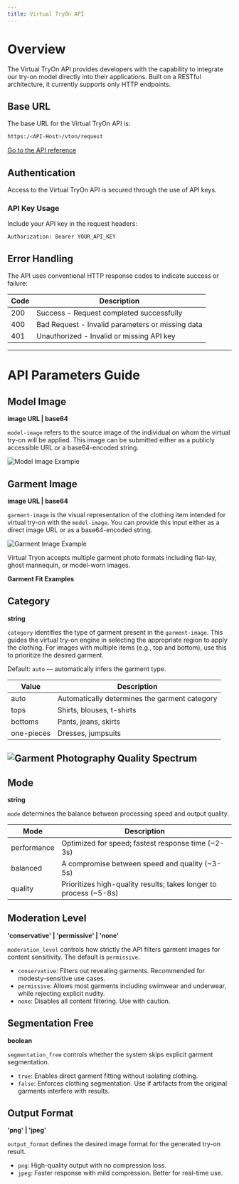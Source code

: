 ```yaml
---
title: Virtual TryOn API
---
```



# Overview

The Virtual TryOn API provides developers with the capability to integrate our try-on model directly into their applications. Built on a RESTful architecture, it currently supports only HTTP endpoints.

## Base URL

The base URL for the Virtual TryOn API is:

```bash
https:/<API-Host>/vton/request
```

[Go to the API reference](/api-reference/virtual-tryon-api/tryon-request)

## Authentication

Access to the Virtual TryOn API is secured through the use of API keys.

### API Key Usage

Include your API key in the request headers:

```http
Authorization: Bearer YOUR_API_KEY
```

## Error Handling

The API uses conventional HTTP response codes to indicate success or failure:

| Code | Description                                      |
| ---- | ------------------------------------------------ |
| 200  | Success - Request completed successfully         |
| 400  | Bad Request - Invalid parameters or missing data |
| 401  | Unauthorized - Invalid or missing API key        |

---

# API Parameters Guide

## Model Image

**image URL | base64**

`model-image` refers to the source image of the individual on whom the virtual try-on will be applied. This image can be submitted either as a publicly accessible URL or a base64-encoded string.

<img src="/images/model-image.webp" alt="Model Image Example" />

## Garment Image

**image URL | base64**

`garment-image` is the visual representation of the clothing item intended for virtual try-on with the `model-image`. You can provide this input either as a direct image URL or as a base64-encoded string.

<img src="/images/garment.webp" alt="Garment Image Example" />

Virtual Tryon accepts multiple garment photo formats including flat-lay, ghost mannequin, or model-worn images.

**Garment Fit Examples**

## Category

**string**

`category` identifies the type of garment present in the `garment-image`. This guides the virtual try-on engine in selecting the appropriate region to apply the clothing. For images with multiple items (e.g., top and bottom), use this to prioritize the desired garment.

Default: `auto` — automatically infers the garment type.

| Value      | Description                                   |
| ---------- | --------------------------------------------- |
| auto       | Automatically determines the garment category |
| tops       | Shirts, blouses, t-shirts                     |
| bottoms    | Pants, jeans, skirts                          |
| one-pieces | Dresses, jumpsuits                            |

<img
  src="/images/category-image.webp"
  alt="Garment Photography Quality Spectrum"
/>
---

## Mode

**string**

`mode` determines the balance between processing speed and output quality.

| Mode        | Description                                                        |
| ----------- | ------------------------------------------------------------------ |
| performance | Optimized for speed; fastest response time (~2-3s)                |
| balanced    | A compromise between speed and quality (~3-5s)                    |
| quality     | Prioritizes high-quality results; takes longer to process (~5-8s) |

## Moderation Level

**'conservative' | 'permissive' | 'none'**

`moderation_level` controls how strictly the API filters garment images for content sensitivity. The default is `permissive`.

- `conservative`: Filters out revealing garments. Recommended for modesty-sensitive use cases.
- `permissive`: Allows most garments including swimwear and underwear, while rejecting explicit nudity.
- `none`: Disables all content filtering. Use with caution.

## Segmentation Free

**boolean**

`segmentation_free` controls whether the system skips explicit garment segmentation.

- `true`: Enables direct garment fitting without isolating clothing.
- `false`: Enforces clothing segmentation. Use if artifacts from the original garments interfere with results.

## Output Format

**'png' | 'jpeg'**

`output_format` defines the desired image format for the generated try-on result.

- `png`: High-quality output with no compression loss.
- `jpeg`: Faster response with mild compression. Better for real-time use.
